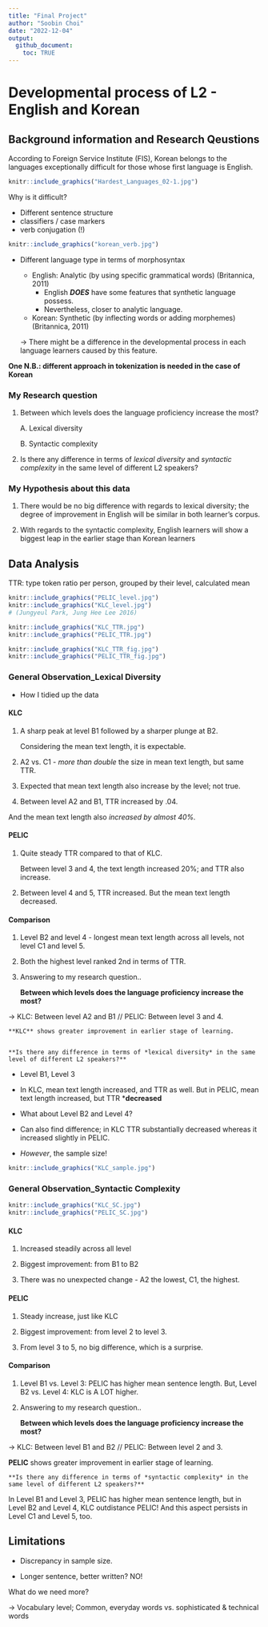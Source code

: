 ```yaml
---
title: "Final Project"
author: "Soobin Choi"
date: "2022-12-04"
output: 
  github_document: 
    toc: TRUE
---
```


# Developmental process of L2 - English and Korean

## Background information and Research Qeustions

According to Foreign Service Institute (FIS), Korean belongs to the languages exceptionally difficult for those whose first language is English.


```r
knitr::include_graphics("Hardest_Languages_02-1.jpg")
```


Why is it difficult?

 - Different sentence structure
 - classifiers / case markers
 - verb conjugation (!)

```r
knitr::include_graphics("korean_verb.jpg")

```

 - Different language type in terms of morphosyntax

   * English: Analytic (by using specific grammatical words) (Britannica, 2011)
      - English ***DOES*** have some features that synthetic language possess.
      - Nevertheless, closer to analytic language.
   
   
  
   * Korean: Synthetic (by inflecting words or adding morphemes) (Britannica, 2011)
   
   -> There might be a difference in the developmental process in each language learners caused by this feature.
   

**One N.B.: different approach in tokenization is needed in the case of Korean**
   
### My Research question

1. Between which levels does the language proficiency increase the most? 
 
    A. Lexical diversity
  
    B. Syntactic complexity
  
2. Is there any difference in terms of *lexical diversity* and *syntactic complexity* in the same level of different L2 speakers?


### My Hypothesis about this data

1. There would be no big difference with regards to lexical diversity; the degree of improvement in English will be similar in both learner's corpus.

2. With regards to the syntactic complexity, English learners will show a biggest leap in the earlier stage than Korean learners


## Data Analysis


  TTR: type token ratio per person, grouped by their level, calculated mean
  

```r
knitr::include_graphics("PELIC_level.jpg")
knitr::include_graphics("KLC_level.jpg")
# (Jungyeul Park, Jung Hee Lee 2016)
```
  
  
```r
knitr::include_graphics("KLC_TTR.jpg")
knitr::include_graphics("PELIC_TTR.jpg")
```


```r
knitr::include_graphics("KLC_TTR_fig.jpg")
knitr::include_graphics("PELIC_TTR_fig.jpg")
```



### General Observation_Lexical Diversity

  * How I tidied up the data

#### KLC


1. A sharp peak at level B1 followed by a sharper plunge at B2.
  
   Considering the mean text length, it is expectable.
   
2. A2 vs. C1 - *more than double* the size in mean text length, but same TTR.

3. Expected that mean text length also increase by the level; not true.

4. Between level A2 and B1, TTR increased by .04.
    
  And the mean text length also *increased by almost 40%.*



#### PELIC

1. Quite steady TTR compared to that of KLC.

   Between level 3 and 4, the text length increased 20%; and TTR also increase.
 
2. Between level 4 and 5, TTR increased. But the mean text length decreased.


#### Comparison

1. Level B2 and level 4 - longest mean text length across all levels, not level C1 and level 5.

2. Both the highest level ranked 2nd in terms of TTR.

3. Answering to my research question..

     **Between which levels does the language proficiency increase the most?**

-> KLC: Between level A2 and B1       //      PELIC: Between level 3 and 4.

    **KLC** shows greater improvement in earlier stage of learning.
    
    
    **Is there any difference in terms of *lexical diversity* in the same level of different L2 speakers?**

 * Level B1, Level 3
 
  - In KLC, mean text length increased, and TTR as well. But in PELIC, 
  mean text length increased, but TTR ***decreased**
 
 * What about Level B2 and Level 4?
 
 - Can also find difference; in KLC TTR substantially decreased whereas it increased slightly in PELIC.
 
 - _However_, the sample size! 
 
```r
knitr::include_graphics("KLC_sample.jpg")
```

### General Observation_Syntactic Complexity

```r
knitr::include_graphics("KLC_SC.jpg")
knitr::include_graphics("PELIC_SC.jpg")
```

#### KLC

1. Increased steadily across all level 

2. Biggest improvement: from B1 to B2

3. There was no unexpected change - A2 the lowest, C1, the highest.


#### PELIC

1. Steady increase, just like KLC

2. Biggest improvement: from level 2 to level 3. 

3. From level 3 to 5, no big difference, which is a surprise.



#### Comparison


1. Level B1 vs. Level 3: PELIC has higher mean sentence length.
   But, Level B2 vs. Level 4: KLC is A LOT higher.


1. Answering to my research question..

     **Between which levels does the language proficiency increase the most?**

-> KLC: Between level B1 and B2       //      PELIC: Between level 2 and 3.

  **PELIC** shows greater improvement in earlier stage of learning.

    **Is there any difference in terms of *syntactic complexity* in the same level of different L2 speakers?**

  In Level B1 and Level 3, PELIC has higher mean sentence length, 
  but in Level B2 and Level 4, KLC outdistance PELIC!
  And this aspect persists in Level C1 and Level 5, too.



## Limitations


 * Discrepancy in sample size.
 

 * Longer sentence, better written?
   NO!
  
  What do we need more?
  
  -> Vocabulary level; Common, everyday words vs. sophisticated & technical words




